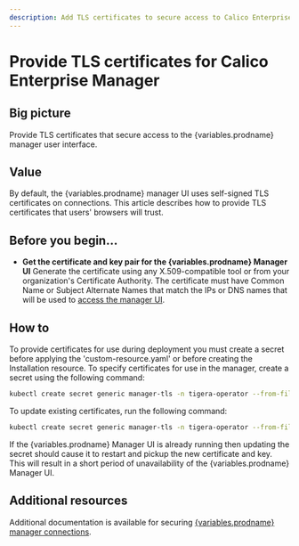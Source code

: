 ```yaml
---
description: Add TLS certificates to secure access to Calico Enterprise Manager user interface.
---
```



# Provide TLS certificates for Calico Enterprise Manager

## Big picture

Provide TLS certificates that secure access to the {variables.prodname} manager user interface.

## Value

By default, the {variables.prodname} manager UI uses self-signed TLS certificates on connections. This article describes how to provide TLS certificates that users' browsers will trust.

## Before you begin...

- **Get the certificate and key pair for the {variables.prodname} Manager UI**
  Generate the certificate using any X.509-compatible tool or from your organization's Certificate Authority. The certificate must have Common Name or Subject Alternate Names that match the IPs or DNS names that will be used to [access the manager UI](../cnx/access-the-manager.mdx).

## How to

To provide certificates for use during deployment you must create a secret before applying the 'custom-resource.yaml' or before creating the Installation resource. To specify certificates for use in the manager, create a secret using the following command:

```bash
kubectl create secret generic manager-tls -n tigera-operator --from-file=tls.crt=</path/to/certificate-file> --from-file=tls.key=</path/to/key-file>
```

To update existing certificates, run the following command:

```bash
kubectl create secret generic manager-tls -n tigera-operator --from-file=tls.crt=</path/to/certificate-file> --from-file=tls.key=</path/to/key-file> --dry-run -o yaml --save-config | kubectl replace -f -
```

If the {variables.prodname} Manager UI is already running then updating the secret should cause it to restart and pickup the new certificate and key. This will result in a short period of unavailability of the {variables.prodname} Manager UI.

## Additional resources

Additional documentation is available for securing [{variables.prodname} manager connections](crypto-auth.mdx#calico-enterprise-manager-connections).
